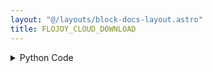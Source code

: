 ```yaml
---
layout: "@/layouts/block-docs-layout.astro"
title: FLOJOY_CLOUD_DOWNLOAD
---
```



<PythonDocsDisplay docstring={docstring} />
<AppDisplay app={app} client:visible />

<details>
<summary>Python Code</summary>
```python
import os
from flojoy import DataContainer, flojoy, get_env_var, node_preflight, FlojoyCloud


FLOJOY_CLOUD_URI: str = os.environ.get("FLOJOY_CLOUD_URI") or "https://cloud.flojoy.ai"


@node_preflight
def preflight():
    api_key = get_env_var("FLOJOY_CLOUD_KEY")

    if api_key is None:
        raise KeyError(
            "Flojoy Cloud key is not found! You can set it under Settings -> Environment Variables."
        )


@flojoy
def FLOJOY_CLOUD_DOWNLOAD(
    data_container_id: str,
) -> DataContainer:
    """The FLOJOY_CLOUD_DOWNLOAD node downloads a DataContainer from Flojoy Cloud.

    Parameters
    ----------
    data_container_id : str
        The data container id of the data to be downloaded from Flojoy Cloud.

    Returns
    -------
    DataContainer
        The downloaded DataContainer will be returned as it is.
    """

    api_key = get_env_var("FLOJOY_CLOUD_KEY")

    if api_key is None:
        raise KeyError(
            "Flojoy Cloud key is not found! You can set it under Settings -> Environment Variables."
        )

    if data_container_id is None or not data_container_id.startswith("dc_"):
        raise KeyError(
            "You must provide a valid data container id in order to download from Flojoy Cloud!"
        )

    cloud = FlojoyCloud(api_key=api_key)

    return cloud.to_dc(cloud.fetch_dc(data_container_id))

```
[Find this Flojoy Block on GitHub](https://github.com/flojoy-ai/blocks/blob/main/blocks/LOADERS/CLOUD_DATABASE/FLOJOY_CLOUD_DOWNLOAD/FLOJOY_CLOUD_DOWNLOAD.py)
</details>


## Example
